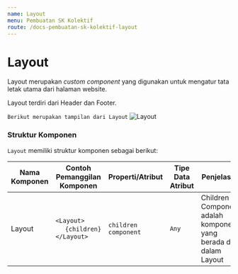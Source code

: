 ```yaml
---
name: Layout
menu: Pembuatan SK Kolektif
route: /docs-pembuatan-sk-kolektif-layout
---
```


# Layout

Layout merupakan *custom component* yang digunakan untuk mengatur tata letak utama dari halaman website.

Layout terdiri dari Header dan Footer.

```Berikut merupakan tampilan dari Layout```
![Layout](../../src/img/pembuatan-SK-Kolektif/Layout.jpeg)

### Struktur Komponen

`Layout` memiliki struktur komponen sebagai berikut:



| Nama Komponen | Contoh Pemanggilan <br/> Komponen                                             | Properti/Atribut     | Tipe Data <br/> Atribut | Penjelasan                                                                 |
| --------------| ------------------------------------------------------------------------------| -------------------- | ----------------------- | -------------------------------------------------------------------------- |
| Layout        | `<Layout>` <br/> &nbsp;&nbsp;&nbsp;&nbsp;&nbsp;`{children}` <br/> `</Layout>` | `children component` | `Any`                   | Children Component adalah <br/> komponen yang berada di dalam <br/> Layout |

